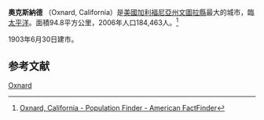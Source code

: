 {{Link style|time=2015-12-11T09:46:24+00:00}}
{{noteTA|G1=US_CA_Cities}}
{{Infobox Settlement
<!--See the Table at Infobox Settlement for all fields and descriptions of usage-->
<!-- Basic info  ---------------->
|official_name            = Oxnard
|other_name               = 
|native_name              = <!-- for cities whose native name is not in English -->
|nickname                 = The City that Cares
|settlement_type          = [[城市|城市]]
|motto                    = 
<!-- images and maps  ----------->
|image_skyline            = 
|imagesize                = 
|image_caption            = 
|image_flag               = 
|flag_size                = 
|image_seal               = 
|seal_size                = 
|image_shield             = 
|shield_size              = 
|image_blank_emblem       = 
|blank_emblem_type        = 
|blank_emblem_size        = 
|image_map                = Ventura_County_California_Incorporated_and_Unincorporated_areas_Oxnard_Highlighted.svg
|mapsize                  = 250x200px
|map_caption              = [[:en:Ventura_County,_California|Ventura County]]在[[加州|加州]]所在位置
|image_map1               = 
|mapsize1                 = 
|map_caption1             = 
|image_dot_map            = 
|dot_mapsize              = 
|dot_map_caption          = 
|dot_x                    = 
|dot_y                    = 
|pushpin_map              = <!-- the name of a location map as per http://en.wikipedia.org/wiki/Template:Location_map -->
|pushpin_label_position   = <!-- the position of the pushpin label: left, right, top, bottom, none -->
|pushpin_map_caption      = 
|pushpin_mapsize          = 
<!-- Location ------------------>
|subdivision_type         = [[:en:List_of_countries|國家]]
|subdivision_name         = [[美利堅合眾國|美利堅合眾國]]
|subdivision_type1        = [[:en:U.S._state|州域]]
|subdivision_name1        = [[加州|加州]]
|subdivision_type2        = [[:en:List_of_counties_in_California|郡縣]]
|subdivision_name2        = [[文圖拉縣|文圖拉縣]],[[加利福尼亞州|加利福尼亞州]]
|subdivision_type3        = 
|subdivision_name3        = 
|subdivision_type4        = 
|subdivision_name4        = 
<!-- Politics ----------------->
|government_footnotes     = 
|government_type          = 
|leader_title             = [[市長|市長]]
|leader_name              = Dr. [[Thomas_E._Holden|Thomas E. Holden]]
|leader_title1            = [[:en:California_State_Senate|Senate]]
|leader_name1             = [[Sheila_Kuehl|Sheila Kuehl]] ([[:en:California_Democratic_Party|D]])
|leader_title2            = [[:en:California_State_Assembly|Assembly]]
|leader_name2             = [[Pedro_Nava|Pedro Nava]] (D)<br />[[Julia_Brownley|Julia Brownley]] (D)
|leader_title3            = [[:en:California's_23rd_congressional_district|U. S. Congress]]
|leader_name3             = [[Lois_Capps|Lois Capps]] (D)
|leader_title4            = 
|leader_name4             = 
|established_title        = <!-- Settled -->
|established_date         = 
|established_title2       = <!-- Incorporated (town) -->
|established_date2        = 
|established_title3       = <!-- Incorporated (city) -->
|established_date3        = 
<!-- Area    --------------------->
|area_magnitude           = 
|unit_pref                = <!--Enter: Imperial, if Imperial (metric) is desired-->
|area_footnotes           = 
|area_total_km2           = 94.8
|area_land_km2            = 65.6
|area_water_km2           = 29.2
|area_total_sq_mi         = 36.6
|area_land_sq_mi          = 25.3
|area_water_sq_mi         = 11.3
|area_water_percent       = 
|area_urban_km2           = 
|area_urban_sq_mi         = 
|area_metro_km2           = 
|area_metro_sq_mi         = 
|area_blank1_title        = 
|area_blank1_km2          = 
|area_blank1_sq_mi        = 
<!-- Population   ----------------------->
|population_as_of         = 2006
|population_footnotes     = 
|population_note          = 
|population_total         = 192,997
|population_density_km2   = 2942.0
|population_density_sq_mi = 7,628.3
|population_metro         = 
|population_density_metro_km2     = 
|population_density_metro_sq_mi   = 
|population_urban                 = 
|population_density_urban_km2     = 
|population_density_urban_sq_mi   = 
|population_blank1_title          = 
|population_blank1                = 
|population_density_blank1_km2    = 
|population_density_blank1_sq_mi  = 
<!-- General information  --------------->
|timezone                 = [[:en:Pacific_Time_Zone|PST]]
|utc_offset               = -8
|timezone_DST             = PDT
|utc_offset_DST           = -7
|latd = 34 |latm = 11 |lats = 29 |latNS = N
|longd = 119 |longm = 10 |longs = 57 |longEW = W
|elevation_footnotes      = <!--for references: use <ref> </ref> tags-->
|elevation_m              = 16
|elevation_ft             = 52
<!-- Area/postal codes & others -------->
|postal_code_type         = [[ZIP_code|ZIP code]]s
|postal_code              = 93030-93036
|area_code                = [[:en:Area_code_805|805]]
|blank_name               = [[:en:Federal_Information_Processing_Standard|FIPS code]]
|blank_info               = 06-54652
|blank1_name              = [[:en:Geographic_Names_Information_System|GNIS]] feature ID
|blank1_info              = 1652766
|website                  = http://www.cityofoxnard.org/
|footnotes                = 
}}
'''奧克斯納德''' （Oxnard, California）是[[美國|美國]][[加利福尼亞州|加利福尼亞州]][[文圖拉縣_(加利福尼亞州)|文圖拉縣]]最大的城市，臨[[太平洋|太平洋]]。面積94.8平方公里，2006年人口184,463人。<ref>[http://factfinder.census.gov/servlet/SAFFPopulation?_event=Search&geo_id=16000US0678582&_geoContext=01000US%7C04000US06%7C16000US0678582&_street=&_county=Oxnard+city&_cityTown=Oxnard+city&_state=04000US06&_zip=&_lang=en&_sse=on&ActiveGeoDiv=geoSelect&_useEV=&pctxt=fph&pgsl=160&_submenuId=population_0&ds_name=null&_ci_nbr=null&qr_name=null&reg=null%3Anull&_keyword=&_industry= Oxnard, California - Population Finder - American FactFinder]{{Dead link|date=2020年4月 |bot=InternetArchiveBot |fix-attempted=yes }}</ref>

1903年6月30日建市。
== 参考文献 ==
<div class="references-small">
<references />
</div>
{{California}}
{{文圖拉縣_(加利福尼亞州)}}
[[Category:文圖拉縣城市|Oxnard]]